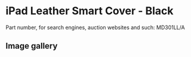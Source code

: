 
# iPad Leather Smart Cover - Black

Part number, for search engines, auction websites and such: MD301LL/A

## Image gallery

<div style={{ width: "768px" }}>
  <GalleryComponent
    images={[
      {
        original: "/everysource/MD301.png",
        thumbnail: "/everypreview/MD301.png",
      },
      {
        original: "/everysource/MD301_AV1_BLACK.png",
        thumbnail: "/everypreview/MD301_AV1_BLACK.png",
      },
      {
        original: "/everysource/MD301_AV1_WHITE.png",
        thumbnail: "/everypreview/MD301_AV1_WHITE.png",
      },
      {
        original: "/everysource/MD301_AV2_BLACK.png",
        thumbnail: "/everypreview/MD301_AV2_BLACK.png",
      },
      {
        original: "/everysource/MD301_AV2_WHITE.png",
        thumbnail: "/everypreview/MD301_AV2_WHITE.png",
      },
      {
        original: "/everysource/MD301_AV3.png",
        thumbnail: "/everypreview/MD301_AV3.png",
      },
      {
        original: "/everysource/MD301_AV3_BLACK.png",
        thumbnail: "/everypreview/MD301_AV3_BLACK.png",
      },
      {
        original: "/everysource/MD301_AV3_WHITE.png",
        thumbnail: "/everypreview/MD301_AV3_WHITE.png",
      },
      {
        original: "/everysource/MD301_AV4.png",
        thumbnail: "/everypreview/MD301_AV4.png",
      },
      {
        original: "/everysource/MD301_AV4_BLACK.png",
        thumbnail: "/everypreview/MD301_AV4_BLACK.png",
      },
      {
        original: "/everysource/MD301_AV4_WHITE.png",
        thumbnail: "/everypreview/MD301_AV4_WHITE.png",
      },
      {
        original: "/everysource/MD301_AV5.png",
        thumbnail: "/everypreview/MD301_AV5.png",
      }
    ]}
  />
</div>